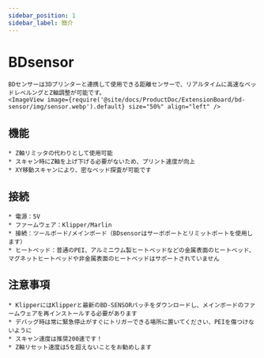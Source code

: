 ```yaml
---
sidebar_position: 1
sidebar_label: 簡介
---
```


# BDsensor

    BDセンサーは3Dプリンターと連携して使用できる距離センサーで、リアルタイムに高速なベッドレベルングとZ軸調整が可能です。
    <ImageView image={require('@site/docs/ProductDoc/ExtensionBoard/bd-sensor/img/sensor.webp').default} size="50%" align="left" />

## 機能

    * Z軸リミッタの代わりとして使用可能
    * スキャン時にZ軸を上げ下げる必要がないため、プリント速度が向上
    * XY移動スキャンにより、密なベッド探査が可能です

## 接続

    * 電源：5V
    * ファームウェア：Klipper/Marlin
    * 接続：ツールボード/メインボード（BDsensorはサーボポートとリミットポートを使用します）
    * ヒートベッド：普通のPEI、アルミニウム製ヒートベッドなどの金属表面のヒートベッド、マグネットヒートベッドや非金属表面のヒートベッドはサポートされていません

## 注意事項

    * KlipperにはKlipperと最新のBD-SENSORパッチをダウンロードし、メインボードのファームウェアを再インストールする必要があります
    * デバッグ時は常に緊急停止がすぐにトリガーできる場所に置いてください、PEIを傷つけないように
    * スキャン速度は推奨200速です！
    * Z軸リセット速度は5を超えないことをお勧めします
